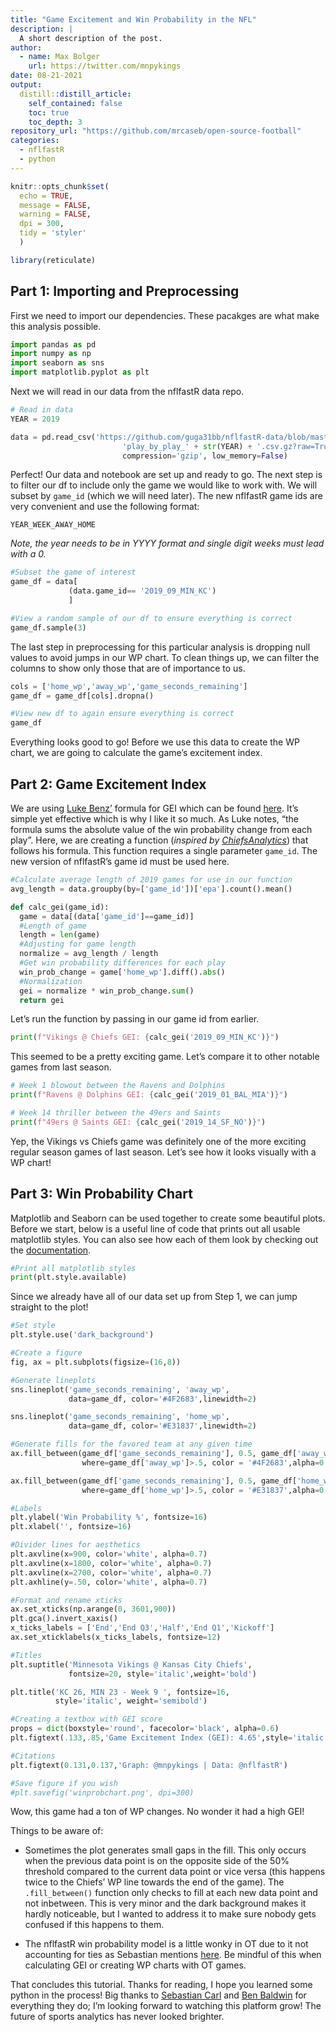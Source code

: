 ```yaml
---
title: "Game Excitement and Win Probability in the NFL"
description: |
  A short description of the post.
author:
  - name: Max Bolger
    url: https://twitter.com/mnpykings
date: 08-21-2021
output:
  distill::distill_article:
    self_contained: false
    toc: true
    toc_depth: 3
repository_url: "https://github.com/mrcaseb/open-source-football"
categories:
  - nflfastR
  - python
---
```


```r
knitr::opts_chunk$set(
  echo = TRUE, 
  message = FALSE, 
  warning = FALSE, 
  dpi = 300, 
  tidy = 'styler'
  )

library(reticulate)
```

## Part 1: Importing and Preprocessing

First we need to import our dependencies. These pacakges are what make this analysis possible.

``` python
import pandas as pd
import numpy as np
import seaborn as sns
import matplotlib.pyplot as plt
```

Next we will read in our data from the nflfastR data repo.

``` python
# Read in data
YEAR = 2019

data = pd.read_csv('https://github.com/guga31bb/nflfastR-data/blob/master/data/' \
                         'play_by_play_' + str(YEAR) + '.csv.gz?raw=True',
                         compression='gzip', low_memory=False)
```

Perfect! Our data and notebook are set up and ready to go. The next step is to filter our df to include only the game we would like to work with. We will subset by `game_id` (which we will need later). The new nflfastR game ids are very convenient and use the following format:

`YEAR_WEEK_AWAY_HOME`

*Note, the year needs to be in YYYY format and single digit weeks must lead with a 0.*

``` python
#Subset the game of interest
game_df = data[
             (data.game_id== '2019_09_MIN_KC')
             ]

#View a random sample of our df to ensure everything is correct          
game_df.sample(3)
```

The last step in preprocessing for this particular analysis is dropping null values to avoid jumps in our WP chart. To clean things up, we can filter the columns to show only those that are of importance to us.

``` python
cols = ['home_wp','away_wp','game_seconds_remaining']
game_df = game_df[cols].dropna()

#View new df to again ensure everything is correct
game_df
```

Everything looks good to go! Before we use this data to create the WP chart, we are going to calculate the game's excitement index.

## Part 2: Game Excitement Index

We are using [Luke Benz'](https://twitter.com/recspecs730) formula for GEI which can be found [here](https://sports.sites.yale.edu/game-excitement-index-part-ii). It's simple yet effective which is why I like it so much. As Luke notes, "the formula sums the absolute value of the win probability change from each play". Here, we are creating a function (*inspired by [ChiefsAnalytics](https://twitter.com/ChiefsAnalytics)*) that follows his formula. This function requires a single parameter `game_id`. The new version of nflfastR's game id must be used here.

``` python
#Calculate average length of 2019 games for use in our function
avg_length = data.groupby(by=['game_id'])['epa'].count().mean()

def calc_gei(game_id):
  game = data[(data['game_id']==game_id)]
  #Length of game
  length = len(game)
  #Adjusting for game length
  normalize = avg_length / length
  #Get win probability differences for each play
  win_prob_change = game['home_wp'].diff().abs()
  #Normalization
  gei = normalize * win_prob_change.sum()
  return gei
```

Let's run the function by passing in our game id from earlier.

``` python
print(f"Vikings @ Chiefs GEI: {calc_gei('2019_09_MIN_KC')}")
```

This seemed to be a pretty exciting game. Let's compare it to other notable games from last season.

``` python
# Week 1 blowout between the Ravens and Dolphins
print(f"Ravens @ Dolphins GEI: {calc_gei('2019_01_BAL_MIA')}")

# Week 14 thriller between the 49ers and Saints
print(f"49ers @ Saints GEI: {calc_gei('2019_14_SF_NO')}")
```

Yep, the Vikings vs Chiefs game was definitely one of the more exciting regular season games of last season. Let's see how it looks visually with a WP chart!

## Part 3: Win Probability Chart

Matplotlib and Seaborn can be used together to create some beautiful plots. Before we start, below is a useful line of code that prints out all usable matplotlib styles. You can also see how each of them look by checking out the [documentation](https://matplotlib.org/3.2.1/gallery/style_sheets/style_sheets_reference.html).

``` python
#Print all matplotlib styles
print(plt.style.available)
```

Since we already have all of our data set up from Step 1, we can jump straight to the plot!

``` python
#Set style
plt.style.use('dark_background')

#Create a figure
fig, ax = plt.subplots(figsize=(16,8))

#Generate lineplots
sns.lineplot('game_seconds_remaining', 'away_wp', 
             data=game_df, color='#4F2683',linewidth=2)

sns.lineplot('game_seconds_remaining', 'home_wp', 
             data=game_df, color='#E31837',linewidth=2)

#Generate fills for the favored team at any given time
ax.fill_between(game_df['game_seconds_remaining'], 0.5, game_df['away_wp'], 
                where=game_df['away_wp']>.5, color = '#4F2683',alpha=0.3)

ax.fill_between(game_df['game_seconds_remaining'], 0.5, game_df['home_wp'], 
                where=game_df['home_wp']>.5, color = '#E31837',alpha=0.3)

#Labels
plt.ylabel('Win Probability %', fontsize=16)
plt.xlabel('', fontsize=16)

#Divider lines for aesthetics
plt.axvline(x=900, color='white', alpha=0.7)
plt.axvline(x=1800, color='white', alpha=0.7)
plt.axvline(x=2700, color='white', alpha=0.7)
plt.axhline(y=.50, color='white', alpha=0.7)

#Format and rename xticks
ax.set_xticks(np.arange(0, 3601,900))
plt.gca().invert_xaxis()
x_ticks_labels = ['End','End Q3','Half','End Q1','Kickoff']
ax.set_xticklabels(x_ticks_labels, fontsize=12)

#Titles
plt.suptitle('Minnesota Vikings @ Kansas City Chiefs', 
             fontsize=20, style='italic',weight='bold')

plt.title('KC 26, MIN 23 - Week 9 ', fontsize=16, 
          style='italic', weight='semibold')

#Creating a textbox with GEI score
props = dict(boxstyle='round', facecolor='black', alpha=0.6)
plt.figtext(.133,.85,'Game Excitement Index (GEI): 4.65',style='italic',bbox=props)

#Citations
plt.figtext(0.131,0.137,'Graph: @mnpykings | Data: @nflfastR')

#Save figure if you wish
#plt.savefig('winprobchart.png', dpi=300)
```

Wow, this game had a ton of WP changes. No wonder it had a high GEI!

Things to be aware of:

- Sometimes the plot generates small gaps in the fill. This only occurs when the previous data point is on the opposite side of the 50% threshold compared to the current data point or vice versa (this happens twice to the Chiefs' WP line towards the end of the game). The `.fill_between()` function only checks to fill at each new data point and not inbetween. This is very minor and the dark background makes it hardly noticeable, but I wanted to address it to make sure nobody gets confused if this happens to them.

- The nflfastR win probability model is a little wonky in OT due to it not accounting for ties as Sebastian mentions [here](https://twitter.com/nflfastR/status/1289731918544515072?s=20). Be mindful of this when calculating GEI or creating WP charts with OT games.

That concludes this tutorial. Thanks for reading, I hope you learned some python in the process! Big thanks to [Sebastian Carl](https://twitter.com/mrcaseb) and [Ben Baldwin](https://twitter.com/benbbaldwin) for everything they do; I'm looking forward to watching this platform grow! The future of sports analytics has never looked brighter.
